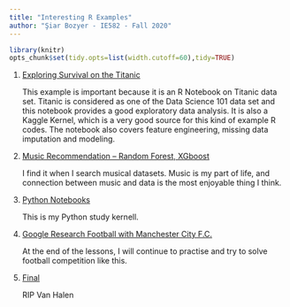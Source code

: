 ```yaml
---
title: "Interesting R Examples"
author: "Şiar Bozyer - IE582 - Fall 2020"
---
```

```r
library(knitr)
opts_chunk$set(tidy.opts=list(width.cutoff=60),tidy=TRUE)
```

1. [Exploring Survival on the Titanic](https://www.kaggle.com/mrisdal/exploring-survival-on-the-titanic)

    This example is important because it is an R Notebook on Titanic data set. Titanic is considered as one of the Data Science 101 data set and this notebook provides a good exploratory data analysis. It is also a Kaggle Kernel, which is a very good source for this kind of example R codes. The notebook also covers feature engineering, missing data imputation and modeling.


2. [Music Recommendation -- Random Forest, XGboost](https://www.kaggle.com/myonin/music-recommendation-random-forest-xgboost)

    I find it when I search musical datasets. Music is my part of life, and connection between music and data is the most enjoyable thing I think.
    

3. [Python Notebooks](https://www.kaggle.com/siarbozyer/kernel683442ea4f)

    This is my Python study kernell.
    
4. [Google Research Football with Manchester City F.C.](https://www.kaggle.com/c/google-football)

    At the end of the lessons, I will continue to practise and try to solve football competition like this.
    
5. [Final](https://www.youtube.com/watch?v=M4Czx8EWXb0&ab_channel=VanHalen-Topic)

    RIP Van Halen   